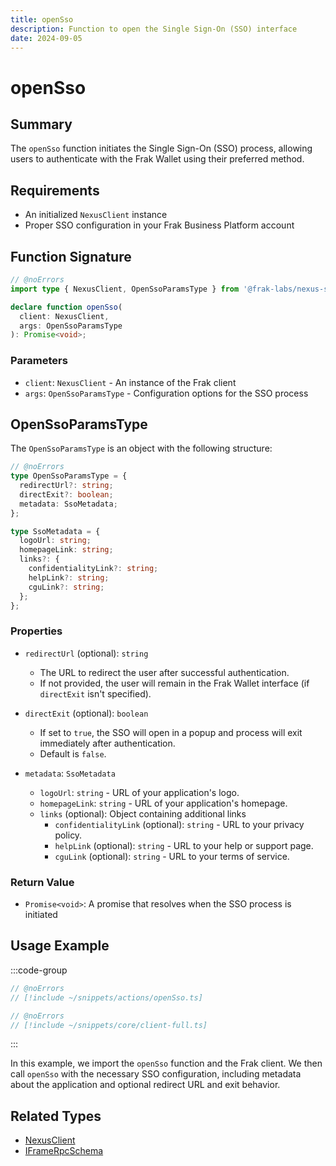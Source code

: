 ```yaml
---
title: openSso
description: Function to open the Single Sign-On (SSO) interface
date: 2024-09-05
---
```


# openSso

## Summary
The `openSso` function initiates the Single Sign-On (SSO) process, allowing users to authenticate with the Frak Wallet using their preferred method.

## Requirements
- An initialized `NexusClient` instance
- Proper SSO configuration in your Frak Business Platform account

## Function Signature

```ts twoslash
// @noErrors
import type { NexusClient, OpenSsoParamsType } from '@frak-labs/nexus-sdk/actions';

declare function openSso(
  client: NexusClient,
  args: OpenSsoParamsType
): Promise<void>;
```

### Parameters
- `client`: `NexusClient` - An instance of the Frak client
- `args`: `OpenSsoParamsType` - Configuration options for the SSO process

## OpenSsoParamsType

The `OpenSsoParamsType` is an object with the following structure:

```ts twoslash
// @noErrors
type OpenSsoParamsType = {
  redirectUrl?: string;
  directExit?: boolean;
  metadata: SsoMetadata;
};

type SsoMetadata = {
  logoUrl: string;
  homepageLink: string;
  links?: {
    confidentialityLink?: string;
    helpLink?: string;
    cguLink?: string;
  };
};
```

### Properties

- `redirectUrl` (optional): `string`
    - The URL to redirect the user after successful authentication.
    - If not provided, the user will remain in the Frak Wallet interface (if `directExit` isn't specified).

- `directExit` (optional): `boolean`
    - If set to `true`, the SSO will open in a popup and process will exit immediately after authentication.
    - Default is `false`.

- `metadata`: `SsoMetadata`
    - `logoUrl`: `string` - URL of your application's logo.
    - `homepageLink`: `string` - URL of your application's homepage.
    - `links` (optional): Object containing additional links
        - `confidentialityLink` (optional): `string` - URL to your privacy policy.
        - `helpLink` (optional): `string` - URL to your help or support page.
        - `cguLink` (optional): `string` - URL to your terms of service.

### Return Value
- `Promise<void>`: A promise that resolves when the SSO process is initiated

## Usage Example

:::code-group
```ts twoslash [openSso.ts]
// @noErrors
// [!include ~/snippets/actions/openSso.ts]
```
```ts twoslash [client.ts]
// @noErrors
// [!include ~/snippets/core/client-full.ts]
```
:::

In this example, we import the `openSso` function and the Frak client. We then call `openSso` with the necessary SSO configuration, including metadata about the application and optional redirect URL and exit behavior.

## Related Types
- [NexusClient](/wallet-sdk/api/types/NexusClient)
- [IFrameRpcSchema](/wallet-sdk/api/types/IFrameRpcSchema)
